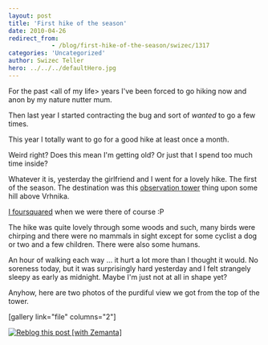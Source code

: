 ```yaml
---
layout: post
title: 'First hike of the season'
date: 2010-04-26
redirect_from: 
            - /blog/first-hike-of-the-season/swizec/1317
categories: 'Uncategorized'
author: Swizec Teller
hero: ../../../defaultHero.jpg
---
```

For the past &lt;all of my life> years I've been forced to go hiking now and anon by my nature nutter mum.



Then last year I started contracting the bug and sort of _wanted_ to go a few times.



This year I totally want to go for a good hike at least once a month.



Weird right? Does this mean I'm getting old? Or just that I spend too much time inside?



Whatever it is, yesterday the girlfriend and I went for a lovely hike. The first of the season. The destination was this [observation tower](http://en.wikipedia.org/wiki/Observation_tower "Observation tower") thing upon some hill above Vrhnika.



[I foursquared](http://foursquare.com/venue/2957164) when we were there of course :P



The hike was quite lovely through some woods and such, many birds were chirping and there were no mammals in sight except for some cyclist a dog or two and a few children. There were also some humans.



An hour of walking each way ... it hurt a lot more than I thought it would. No soreness today, but it was surprisingly hard yesterday and I felt strangely sleepy as early as midnight. Maybe I'm just not at all in shape yet?



Anyhow, here are two photos of the purdiful view we got from the top of the tower.



\[gallery link="file" columns="2"]

[![Reblog this post \[with Zemanta\]](http://img.zemanta.com/reblog_e.png?x-id=5cdcd674-ba89-409a-9ee9-fa1a55421f7c)](http://reblog.zemanta.com/zemified/5cdcd674-ba89-409a-9ee9-fa1a55421f7c/ "Reblog this post \[with Zemanta]")